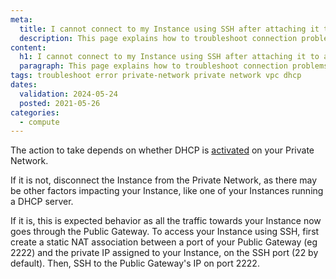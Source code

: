 ```yaml
---
meta:
  title: I cannot connect to my Instance using SSH after attaching it to a Private Network
  description: This page explains how to troubleshoot connection problems after attaching an Instance to a Private Network
content:
  h1: I cannot connect to my Instance using SSH after attaching it to a Private Network
  paragraph: This page explains how to troubleshoot connection problems after attaching an Instance to a Private Network
tags: troubleshoot error private-network private network vpc dhcp
dates:
  validation: 2024-05-24
  posted: 2021-05-26
categories:
  - compute
---
```


<Macro id="iam-requirements" />

The action to take depends on whether DHCP is [activated](/network/vpc/reference-content/vpc-migration) on your Private Network.

If it is not, disconnect the Instance from the Private Network, as there may be other factors impacting your Instance, like one of your Instances running a DHCP server.

If it is, this is expected behavior as all the traffic towards your Instance now goes through the Public Gateway. To access your Instance using SSH, first create a static NAT association between a port of your Public Gateway (eg 2222) and the private IP assigned to your Instance, on the SSH port (22 by default). Then, SSH to the Public Gateway's IP on port 2222.

